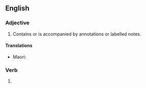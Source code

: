 ==English==

===Adjective===
{{en-adj}}

# Contains or is accompanied by annotations or labelled notes.

====Translations====
{{trans-top|accompanied by attached notes}}
* Maori: {{t|mi|whaitapanga}}
{{trans-mid}}
{{trans-bottom}}

===Verb===
{{head|en|verb form}}

# {{en-past of|annotate}}